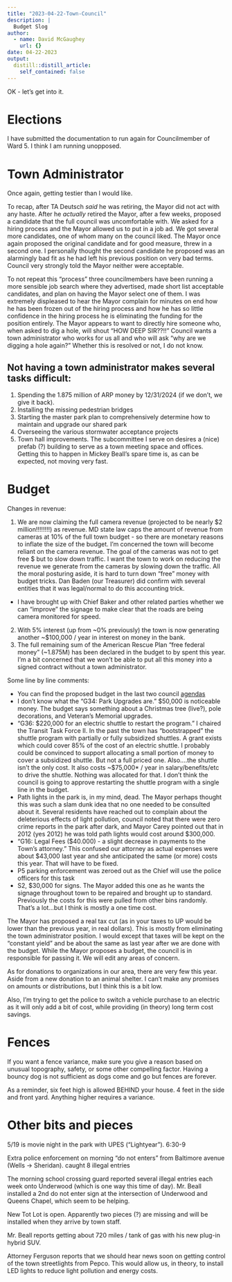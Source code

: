 ```yaml
---
title: "2023-04-22-Town-Council"
description: |
  Budget Slog
author:
  - name: David McGaughey
    url: {}
date: 04-22-2023
output:
  distill::distill_article:
    self_contained: false
---
```


OK - let's get into it.

# Elections

I have submitted the documentation to run again for Councilmember of Ward 5. I think I am running unopposed.

# Town Administrator

Once again, getting testier than I would like. 

To recap, after TA Deutsch *said* he was retiring, the Mayor did not act with any haste. After he *actually* retired the Mayor, after a few weeks, proposed a candidate that the full council was uncomfortable with. We asked for a hiring process and the Mayor allowed us to put in a job ad. We got several more candidates, one of whom many on the council liked. The Mayor once again proposed the original candidate and for good measure, threw in a second one. I personally thought the second candidate he proposed was an alarmingly bad fit as he had left his previous position on very bad terms. Council very strongly told the Mayor neither were acceptable. 

To not repeat this "process" three councilmembers have been running a more sensible job search where they advertised, made short list acceptable candidates, and plan on having the Mayor select one of them. I was extremely displeased to hear the Mayor complain for minutes on end how he has been frozen out of the hiring process and how he has so little confidence in the hiring process he is eliminating the funding for the position entirely. The Mayor appears to want to directly hire someone who, when asked to dig a hole, will shout "HOW DEEP SIR??!!" Council wants a town administrator who works for us all and who will ask "why are we digging a hole again?" Whether this is resolved or not, I do not know. 

## Not having a town administrator makes several tasks difficult:

1. Spending the 1.875 million of ARP money by 12/31/2024 (if we don't, we give it back). 
2. Installing the missing pedestrian bridges
3. Starting the master park plan to comprehensively determine how to maintain and upgrade our shared park
4. Overseeing the various stormwater acceptance projects
5. Town hall improvements. The subcommittee I serve on desires a (nice) prefab (?) building to serve as a town meeting space and offices. Getting this to happen in Mickey Beall's spare time is, as can be expected, not moving very fast. 

# Budget

Changes in revenue:

1. We are now claiming the full camera revenue (projected to be nearly \$2 million!!!!!!!!) as revenue. MD state law caps the amount of revenue from cameras at 10% of the full town budget - so there are monetary reasons to inflate the size of the budget. I'm concerned the town will become reliant on the camera revenue. The goal of the cameras was not to get free \$ but to slow down traffic. I want the town to work on reducing the revenue we generate from the cameras by slowing down the traffic. All the moral posturing aside, it is hard to turn down "free" money with budget tricks. Dan Baden (our Treasurer) did confirm with several entities that it was legal/normal to do this accounting trick. 
  - I have brought up with Chief Baker and other related parties whether we can "improve" the signage to make clear that the roads are being camera monitored for speed. 
2. With 5% interest (up from ~0% previously) the town is now generating another ~$100,000 / year in interest on money in the bank.
3. The full remaining sum of the American Rescue Plan "free federal money" (~1.875M) has been declared in the budget to by spent this year. I'm a bit concerned that we won't be able to put all this money into a signed contract without a town administrator. 

Some line by line comments:

  - You can find the proposed budget in the last two council [agendas](https://www.upmd.org/AgendaCenter/ViewFile/Agenda/_04172023-744)
  - I don’t know what the "G34: Park Upgrades are." $50,000 is noticeable money. The budget says something about a Christmas tree (live?), pole decorations, and Veteran's Memorial upgrades. 
  - "G36: $220,000 for an electric shuttle to restart the program." I chaired the Transit Task Force II. In the past the town has “bootstrapped” the shuttle program with partially or fully subsidized shuttles. A grant exists which could cover 85% of the cost of an electric shuttle. I probably could be convinced to support allocating a small portion of money to cover a subsidized shuttle. But not a full priced one. Also....the shuttle isn't the only cost. It also costs ~\$75,000* / year in salary/benefits/etc to drive the shuttle. Nothing was allocated for that. I don't think the council is going to approve restarting the shuttle program with a single line in the budget. 
  - Path lights in the park is, in my mind, dead. The Mayor perhaps thought this was such a slam dunk idea that no one needed to be consulted about it. Several residents have reached out to complain about the deleterious effects of light pollution, council noted that there were zero crime reports in the park after dark, and Mayor Carey pointed out that in 2012 (yes 2012) he was told path lights would cost around \$300,000. 
  - "G16: Legal Fees ($40.000) - a slight decrease in payments to the Town's attorney." This confused our attorney as actual expenses were about \$43,000 last year and she anticipated the same (or more) costs this year. That will have to be fixed. 
  - P5 parking enforcement was zeroed out as the Chief will use the police officers for this task
  - S2, \$30,000 for signs. The Mayor added this one as he wants the signage throughout town to be repaired and brought up to standard. Previously the costs for this were pulled from other bins randomly. That's a lot...but I think is mostly a one time cost.

The Mayor has proposed a real tax cut (as in your taxes to UP would be lower than the previous year, in real dollars). This is mostly from eliminating the town administrator position. I would except that taxes will be kept on the "constant yield" and be about the same as last year after we are done with the budget. While the Mayor proposes a budget, the council is in responsible for passing it. We will edit any areas of concern.

As for donations to organizations in our area, there are very few this year. Aside from a new donation to an animal shelter. I can't make any promises on amounts or distributions, but I think this is a bit low. 

Also, I'm trying to get the police to switch a vehicle purchase to an electric as it will only add a bit of cost, while providing (in theory) long term cost savings. 

# Fences

If you want a fence variance, make sure you give a reason based on unusual topography, safety, or some other compelling factor. Having a bouncy dog is not sufficient as dogs come and go but fences are forever. 

As a reminder, six feet high is allowed BEHIND your house. 4 feet in the side and front yard. Anything higher requires a variance.

# Other bits and pieces

5/19 is movie night in the park with UPES (“Lightyear”). 6:30-9

Extra police enforcement on morning “do not enters” from Baltimore avenue (Wells -> Sheridan). caught 8 illegal entries

The morning school crossing guard reported several illegal entries each week onto Underwood (which is one way this time of day). Mr. Beall installed a 2nd do not enter sign at the intersection of Underwood and Queens Chapel, which seem to be helping.

New Tot Lot is open. Apparently two pieces (?) are missing and will be installed when they arrive by town staff. 

Mr. Beall reports getting about 720 miles / tank of gas with his new plug-in hybrid SUV. 

Attorney Ferguson reports that we should hear news soon on getting control of the town streetlights from Pepco. This would allow us, in theory, to install LED lights to reduce light pollution and energy costs. 

